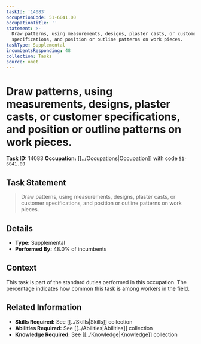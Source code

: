 ```yaml
---
taskId: '14083'
occupationCode: 51-6041.00
occupationTitle: ''
statement: >-
  Draw patterns, using measurements, designs, plaster casts, or customer
  specifications, and position or outline patterns on work pieces.
taskType: Supplemental
incumbentsResponding: 48
collection: Tasks
source: onet
---
```

# Draw patterns, using measurements, designs, plaster casts, or customer specifications, and position or outline patterns on work pieces.

**Task ID:** 14083
**Occupation:** [[../Occupations|Occupation]] with code `51-6041.00`

## Task Statement

> Draw patterns, using measurements, designs, plaster casts, or customer specifications, and position or outline patterns on work pieces.

## Details

- **Type:** Supplemental
- **Performed By:** 48.0% of incumbents

## Context

This task is part of the standard duties performed in this occupation. The percentage indicates how common this task is among workers in the field.

## Related Information

- **Skills Required:** See [[../Skills|Skills]] collection
- **Abilities Required:** See [[../Abilities|Abilities]] collection
- **Knowledge Required:** See [[../Knowledge|Knowledge]] collection
